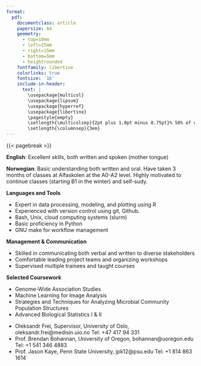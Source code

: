 ```yaml
---
format: 
  pdf: 
    documentclass: article
    papersize: A4
    geometry:
      - top=10mm
      - left=15mm
      - right=15mm
      - bottom=5mm
      - heightrounded
    fontfamily: libertine
    colorlinks: true
    fontsize: '16'
    include-in-header: 
      text: |
        \usepackage{multicol}
        \usepackage{lipsum}
        \usepackage{hyperref}
        \usepackage{libertine}
        \pagestyle{empty}
        \setlength{\multicolsep}{2pt plus 1.0pt minus 0.75pt}% 50% of original values
        \setlength{\columnsep}{3em}
---
```

<!-- TITLE -->
\begin{huge}\begin{center}{\bf Andrew Morris, PhD}\end{center}\end{huge}

<!-- CONTACT INFO -->
\begin{center}andrewmorris@mailbox.org ∙ \href{https://ahmorris.org}{Personal Website} ∙ \href{https://github.com/amorris28}{Github} ∙ \href{https://www.linkedin.com/in/andrew-morris-71033a41/}{LinkedIn}
\end{center}
\begin{center}Located in Oslo, Norway
\end{center}
\vspace{10pt}



<!-- EDUCATION: 1ST BULLET -->
\begin{large}
  {\bf EDUCATION}
  \vspace{3pt}
  \hrule
  \vspace{10pt}
  
  {\bf PhD Biology}, (2022) {\it University of Oregon} \hfill Eugene, OR, USA
  
\end{large}

\vspace{5pt}

<!-- EDUCATION: 2ND BULLET -->
\begin{large}

    {\bf MS Soil Science}, (2017) {\it The Pennsylvania State University} \hfill State College, PA, USA
    
\end{large}

\vspace{5pt}

<!-- EDUCATION: 3RD BULLET -->
\begin{large}

{\bf BS Plant Sciences}, (2014) {\it Cornell University} \hfill Ithaca, NY, USA

\end{large}

\vspace{25pt}

<!--EXPERIENCE : 1ST BULLET -->

\begin{large}{\bf RELEVANT EXPERIENCE}

  \vspace{3pt}
  \hrule
  \vspace{10pt}
  {\bf Researcher in Big Data and Precision Medicine}
  \hfill Mar 2024 - Present

  \vspace{-0.17cm}

  Postdoctoral Scholar, Centre for Precision Psychiatry, University of Oslo
  \hfill Oslo, Norway
  
\end{large}
\parbox{400pt}{
  \begin{itemize}
 \item Tested models predicting age of diagnosis for cancer, dementia, and cardiovascular disease using genetic and clinical data from Norwegian public health registries and biobanks 
 \item Developed software packages to standardize risk prediction for multiple diseases across programming languages (R, Python, Matlab)
 \item Implemented models using containerized software (Docker, Singularity) in a high-performance cloud computing environment
 \item Organized the 2024 Bioinformatics Workshop Week in Oslo, Norway with 11 workshops and over 100 participants
\end{itemize}
}

\vspace{15pt}

<!-- EXPERIENCE : 2ND BULLET-->

\begin{large}
  
  {\bf Researcher in Quantitative Genetics}
  \hfill Mar 2022 - Dec 2023
  \vspace{-0.17cm}

  Postdoctoral scholar, Institute of Ecology and Evolution, University of Oregon
  \hfill Eugene, OR, USA
  
\end{large}

\parbox{400pt}{
  \begin{itemize}
\item Analyzed the heritability of microbiomes across humans and other hosts, published in \textit{Nature Microbiology}
\item Organized Symbiosis Theory Workshop with international collaborators in Eugene, OR, USA
\end{itemize}
}

\vspace{15pt}

<!-- EXPERIENCE : 4TH BULLET -->

\begin{large}

  {\bf Visiting Scholar} \hfill Sep 2022
  
  \vspace{-0.17cm}

  Department of Biotechnology and Food Science, NTNU \hfill Trondheim, Norway
  
\end{large}

\parbox{400pt}{
  \begin{itemize}

\item Conducted sampling of water and zebrafish from aquaculture facilities for DNA extraction and sequencing of environmental and host-associated microbiome DNA
\end{itemize}
}

\vspace{15pt}

<!-- EXPERIENCE : 3RD BULLET-->

\begin{large}
  {\bf PhD Research Fellow} \hfill Aug 2017 - Mar 2022

  \vspace{-0.17cm}

  Institute of Ecology and Evolution, University of Oregon \hfill Eugene, OR, USA

\end{large}

\parbox{400pt}{
  \begin{itemize}
\item Received multiple grants and awards including a \$3 million (USD) grant and a 5-year research fellowship from the U.S. National Science Foundation
\item Developed bioinformatic pipelines for the analysis of microbiome data in a cloud computing environment using bash, Python, R, and slurm
\item Supervised prospective PhD students in lab work, data analysis, and communication
\item Instructor for courses in introductory biology, genetics, and scientific computing
\end{itemize}
}

\vspace{15pt}

<!-- EXPERIENCE : 5TH BULLET-->

\begin{large}

  {\bf MS Research Fellow} \hfill Aug 2015 - Jul 2017

  \vspace{-0.17cm}
  
  Department of Ecosystem Science and Management, 
  Penn State University
  \hfill State College, PA, USA
  
\end{large}

\parbox{400pt}{
  \begin{itemize}
\item Conducted field trials with industry partners at research stations and on farms to test strategies to reduce nutrient losses
\item Delivered data analysis results using linear mixed models and machine learning (random forests) in R that guided on-farm practices to balance profitability with environmental impacts
\item Presented results to diverse stakeholders including industry partners, farmers, and scientists
\end{itemize}
}


{{< pagebreak >}}

<!-- LANGUAGES -->
\begin{large}
{\bf LANGUAGES}
  \vspace{3pt}
  \hrule
  \vspace{10pt}
  
\end{large}

**English**: Excellent skills, both written and spoken (mother tongue)

**Norwegian**: Basic understanding both written and oral. Have taken 3 months of classes at Alfaskolen at the A0-A2 level. Highly motivated to continue classes (starting B1 in the winter) and self-sudy.

\vspace{30pt}

<!-- SKILLS -->
\begin{large}{\bf SKILLS \& TOOLS}
  \vspace{3pt}
  \hrule
  \vspace{10pt}
\end{large}

**Languages and Tools**

 * Expert in data processing, modeling, and plotting using R
 * Experienced with version control using git, Github.
 * Bash, Unix, cloud computing systems (slurm)
 * Basic proficiency in Python
 * GNU make for workflow management

  \vspace{10pt}

**Management \& Communication**

 * Skilled in communicating both verbal and written to diverse stakeholders
 * Comfortable leading project teams and organizing workshops
 * Supervised multiple trainees and taught courses
 
  \vspace{10pt}

**Selected Coursework**

* Genome-Wide Association Studies
* Machine Learning for Image Analysis
* Strategies and Techniques for Analyzing Microbial Community Population Structures
* Advanced Biological Statistics I \& II

\vspace{30pt}

<!-- REFERENCES -->
\begin{large}
{\bf REFERENCES}
  \vspace{3pt}
  \hrule
  \vspace{10pt}
    
  \vspace{-0.17cm}
\end{large}

 * Oleksandr Frei, Supervisor, University of Oslo, oleksandr.frei@medisin.uio.no Tel: +47 417 94 331
 * Prof. Brendan Bohannan, University of Oregon, bohannan@uoregon.edu Tel: +1 541 346 4883
 * Prof. Jason Kaye, Penn State University, jpk12@psu.edu Tel: +1 814 863 1614
